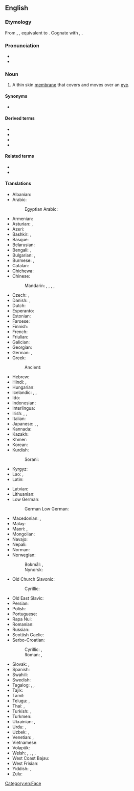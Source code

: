 ==English==
{{wikipedia}}

===Etymology===
From {{etyl|enm|en}} {{m|enm|eiȝelid}}, {{m|enm|ehelid}}, equivalent to {{compound|eye|lid|lang=en}}. Cognate with {{cog|nl|ooglid||eyelid}}, {{cog|de|Augenlid||eyelid}}.

===Pronunciation===
* {{IPA|/ˈaɪlɪd/|lang=en}}
* {{audio|en-us-eyelid.ogg|Audio (US)|lang=en}}

===Noun===
{{en-noun}}

# A thin skin [[membrane]] that covers and moves over an [[eye]].

====Synonyms====
* {{l|en|blepharon}}

====Derived terms====
* {{l|en|bat an eyelid}}
* {{l|en|eyelidded}}
* {{l|en|eyelidless}}
* {{l|en|hang by the eyelids}}

====Related terms====
* {{l|en|eyebrow}}
* {{l|en|eyelash}}

====Translations====
{{trans-top|(anatomy) a thin skin membrane that covers and moves over an eye}}
* Albanian: {{t+|sq|qepallë}}
* Arabic: {{t|ar|جَفْن|m}}
*: Egyptian Arabic: {{t|arz|جفن|m|tr=geffn}}
* Armenian: {{t+|hy|կոպ}}
* Asturian: {{t+|ast|párpagu|m}}, {{t+|ast|párpadu|m}}
* Azeri: {{t|az|göz qapağı}}
* Bashkir: {{t|ba|ҡабаҡ}}, {{t|ba|күҙ ҡабағы}}
* Basque: {{t+|eu|betazal}}
* Belarusian: {{t|be|паве́ка|f}}
* Bengali: {{t|bn|চোখের পাতা}}, {{t|bn|নেত্রপল্লব}}
* Bulgarian: {{t|bg|клепка|f}}, {{t+|bg|клепач|m}}
* Burmese: {{t+|my|မျက်ခွံ}}, {{t+|my|မျက်လွှာ}}
* Catalan: {{t+|ca|parpella|f}}
* Chichewa: {{t|ny|chikope}}
* Chinese:
*: Mandarin: {{t+|cmn|眼皮|tr=yǎnpí}}, {{t+|cmn|瞼}}, {{t+|cmn|睑|tr=jiǎn}}, {{t+|cmn|眼瞼|sc=Hani}}, {{t+|cmn|眼睑|tr=yǎnjiǎn|sc=Hani}}
* Czech: {{t|cs|oční víčko|n}}, {{t+|cs|víčko|n}}
* Danish: {{t|da|øjelåg|n}}, {{t+|da|øjenlåg|n}}
* Dutch: {{t+|nl|ooglid|n}}
* Esperanto: {{t+|eo|palpebro}}
* Estonian: {{t|et|silmalaug}}
* Faroese: {{t|fo|eygnalok|n}}
* Finnish: {{t+|fi|silmäluomi}}
* French: {{t+|fr|paupière|f}}
* Friulian: {{t|fur|palpiere|f}}
* Galician: {{t+|gl|pálpebra|f}}
* Georgian: {{t|ka|ქუთუთო}}
* German: {{t+|de|Augenlid|n}}, {{t+|de|Lid|n}}
* Greek: {{t+|el|βλέφαρο|n}}
*: Ancient: {{t|grc|βλέφαρον|n}}
* Hebrew: {{t|he|עַפְעַף|m|tr=afaf}}
* Hindi: {{t+|hi|पपोटा|m}}, {{t+|hi|पलक|f}}
* Hungarian: {{t+|hu|szemhéj}}
* Icelandic: {{t|is|augnlok|n}}, {{t|is|brá|f}}, {{t+|is|hvarmur|m}}
* Ido: {{t+|io|palpebro}}
* Indonesian: {{t|id|[[kelopak]] [[mata]]}}
* Interlingua: {{t|ia|palpebra}}
* Irish: {{t|ga|caipín súile|m}}, {{t|ga|mogall súile|m}}, {{t|ga|duille|m}}
* Italian: {{t+|it|palpebra|f}}
* Japanese: {{t+|ja|瞼|tr=まぶた, mabuta}}, {{t|ja|眼蓋|tr=まぶた, mabuta}}, {{t|ja|目蓋|tr=まぶた, mabuta}}
* Kannada: {{t-needed|kn}}
* Kazakh: {{t|kk|қабақ}}
* Khmer: {{t|km|ត្របកភ្នែក|tr=trɑbɑɑk pnɛɛk|sc=Khmr}}
* Korean: {{t+|ko|눈꺼풀}}
* Kurdish:
*: Sorani: {{t|ckb|پەڵگ|tr=pełg}}
* Kyrgyz: {{t+|ky|кабак}}
* Lao: {{t|lo|ຫນັງຕາ}}, {{t|lo|ຮິມຕາ}}
* Latin: {{t|la|palpebra}}
{{trans-mid}}
* Latvian: {{t|lv|plakstiņš|m}}
* Lithuanian: {{t|lt|akies vokas|m}}
* Low German:
*: German Low German: {{t|nds-de|Ogenlid|n}}
* Macedonian: {{t|mk|клепка|f}}, {{t|mk|капак|m}}
* Malay: {{t|ms|kelopak mata}}
* Maori: {{t|mi|paeraro}} {{qualifier|lower}}, {{t|mi|paerunga}} {{qualifier|upper}}
* Mongolian: {{t|mn|зовхи}}
* Navajo: {{t|nv|anázis}}
* Nepali: {{t|ne|परेली|sc=Deva}}
* Norman: {{t|nrf|paûpiéthe|f}}
* Norwegian:
*: Bokmål: {{t|nb|øyelokk|n}}, {{t|nb|øyenlokk|n}}
*: Nynorsk: {{t|nn|augelok|n}}
* Old Church Slavonic:
*: Cyrillic: {{t|cu|вѣко|n}}
* Old East Slavic: {{t|orv|вѣко|n}}
* Persian: {{t+|fa|پلک|tr=pelk}}
* Polish: {{t+|pl|powieka|f}}
* Portuguese: {{t+|pt|pálpebra|f}}
* Rapa Nui: {{t|rap|papare mata}}
* Romanian: {{t+|ro|pleoapă|f}}
* Russian: {{t+|ru|ве́ко|n}}
* Scottish Gaelic: {{t|gd|rosg|m}}
* Serbo-Croatian:
*: Cyrillic: {{t|sh|капак|m|sc=Cyrl}}, {{t|sh|вјеђа|f|sc=Cyrl}}
*: Roman: {{t+|sh|kapak|m|sc=Latn}}, {{t+|sh|vjeđa|f|sc=Latn}}
* Slovak: {{t|sk|očné viečko|n}}, {{t|sk|viečko|n}}
* Spanish: {{t+|es|párpado|m}}
* Swahili: {{t+|sw|kope|c5|c6}}
* Swedish: {{t+|sv|ögonlock|n}}
* Tagalog: {{t|tl|takipmata}}, {{t|tl|takubmata}}, {{t|tl|talukapmata}}
* Tajik: {{t|tg|пилк}}
* Tamil: {{t+|ta|இரப்பை|sc=Taml}}
* Telugu: {{t+|te|కనురెప్ప}}, {{t+|te|రెప్ప}}
* Thai: {{t|th|หนังตา}}, {{t+|th|เปลือกตา}}
* Turkish: {{t+|tr|göz kapağı}}, {{t+|tr|gözkapağı}}
* Turkmen: {{t|tk|gabak}}
* Ukrainian: {{t|uk|пові́ка|f}}, {{t|uk|ві́ко|n}}
* Urdu: {{t|ur|پپوٹا|tr=papoṭā|m}}, {{t|ur|پلک|tr=palk|f}}
* Uzbek: {{t+|uz|qovoq}}, {{t|uz|koʻz qovogʻI}}
* Venetian: {{t|vec|palpiera|f}}, {{t|vec|palpera|f}}
* Vietnamese: {{t|vi|mi mắt}}
* Volapük: {{t+|vo|logalip}}
* Welsh: {{t|cy|amrant|m|f}}, {{t|cy|caead y llygad|m}}, {{t|cy|clawr llygad|m}}, {{t|cy|gran|m|f}}, {{t|cy|lledael|f}}
* West Coast Bajau: {{t|bdr|kulit moto}}
* West Frisian: {{t|fy|eachlid|n}}
* Yiddish: {{t|yi|אויגנלעדל|n}}, {{t|yi|אויגנלעפּל|n}}
* Zulu: {{t-needed|zu}}
{{trans-bottom}}

[[Category:en:Face]]